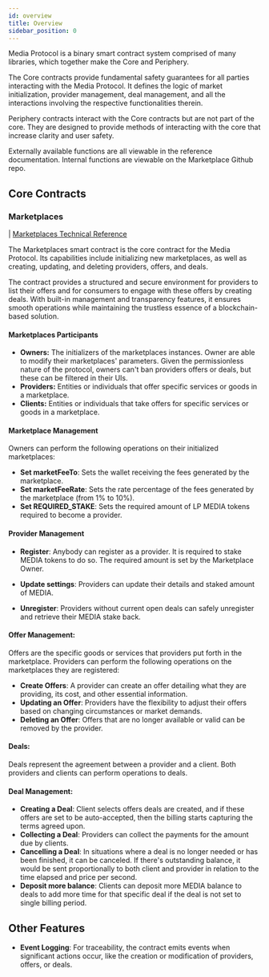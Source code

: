 ```yaml
---
id: overview
title: Overview
sidebar_position: 0
---
```


Media Protocol is a binary smart contract system comprised of many libraries, which together make the Core and Periphery.

The Core contracts provide fundamental safety guarantees for all parties interacting with the Media Protocol. It defines the logic of market initialization, provider management, deal management, and all the interactions involving the respective functionalities therein.

Periphery contracts interact with the Core contracts but are not part of the core. They are designed to provide methods of interacting with the core that increase clarity and user safety.

Externally available functions are all viewable in the reference documentation. Internal functions are viewable on the Marketplace Github repo.

## Core Contracts

### Marketplaces

| [Marketplaces Technical Reference](./core/marketplaces)

The Marketplaces smart contract is the core contract for the Media Protocol. Its capabilities include initializing new marketplaces, as well as creating, updating, and deleting providers, offers, and deals.

The contract provides a structured and secure environment for providers to list their offers and for consumers to engage with these offers by creating deals. With built-in management and transparency features, it ensures smooth operations while maintaining the trustless essence of a blockchain-based solution.

#### Marketplaces Participants

- **Owners:** The initializers of the marketplaces instances. Owner are able to modify their marketplaces' parameters. Given the permissionless nature of the protocol, owners can't ban providers offers or deals, but these can be filtered in their UIs.
- **Providers:** Entities or individuals that offer specific services or goods in a marketplace.
- **Clients:** Entities or individuals that take offers for specific services or goods in a marketplace.

#### Marketplace Management
Owners can perform the following operations on their initialized marketplaces:

- **Set marketFeeTo**: Sets the wallet receiving the fees generated by the marketplace.
- **Set marketFeeRate**: Sets the rate percentage of the fees generated by the marketplace (from 1% to 10%).
- **Set REQUIRED_STAKE**: Sets the required amount of LP MEDIA tokens required to become a provider.

#### Provider Management

- **Register**: Anybody can register as a provider. It is required to stake MEDIA tokens to do so. The required amount is set by the Marketplace Owner.

- **Update settings**: Providers can update their details and staked amount of MEDIA.

- **Unregister**: Providers without current open deals can safely unregister and retrieve their MEDIA stake back.

#### Offer Management:
Offers are the specific goods or services that providers put forth in the marketplace. Providers can perform the following operations on the marketplaces they are registered:

- **Create Offers**: A provider can create an offer detailing what they are providing, its cost, and other essential information.
- **Updating an Offer**: Providers have the flexibility to adjust their offers based on changing circumstances or market demands.
- **Deleting an Offer**: Offers that are no longer available or valid can be removed by the provider.


#### Deals:
Deals represent the agreement between a provider and a client. Both providers and clients can perform operations to deals.

#### Deal Management:

- **Creating a Deal**: Client selects offers deals are created, and if these offers are set to be auto-accepted, then the billing starts capturing the terms agreed upon.
- **Collecting a Deal**: Providers can collect the payments for the amount due by clients.
- **Cancelling a Deal**: In situations where a deal is no longer needed or has been finished, it can be canceled. If there's outstanding balance, it would be sent proportionally to both client and provider in relation to the time elapsed and price per second.
- **Deposit more balance**: Clients can deposit more MEDIA balance to deals to add more time for that specific deal if the deal is not set to single billing period.

## Other Features

- **Event Logging**: For traceability, the contract emits events when significant actions occur, like the creation or modification of providers, offers, or deals.